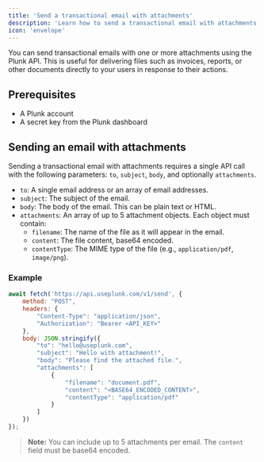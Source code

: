 ```yaml
---
title: 'Send a transactional email with attachments'
description: 'Learn how to send a transactional email with attachments'
icon: 'envelope'
---
```


You can send transactional emails with one or more attachments using the Plunk API. This is useful for delivering files such as invoices, reports, or other documents directly to your users in response to their actions.

## Prerequisites
- A Plunk account
- A secret key from the Plunk dashboard

## Sending an email with attachments
Sending a transactional email with attachments requires a single API call with the following parameters: `to`, `subject`, `body`, and optionally `attachments`.

- `to`: A single email address or an array of email addresses.
- `subject`: The subject of the email.
- `body`: The body of the email. This can be plain text or HTML.
- `attachments`: An array of up to 5 attachment objects. Each object must contain:
  - `filename`: The name of the file as it will appear in the email.
  - `content`: The file content, base64 encoded.
  - `contentType`: The MIME type of the file (e.g., `application/pdf`, `image/png`).

### Example

```javascript
await fetch('https://api.useplunk.com/v1/send', {
    method: "POST",
    headers: {
        "Content-Type": "application/json",
        "Authorization": "Bearer <API_KEY>"
    },
    body: JSON.stringify({
        "to": "hello@useplunk.com",
        "subject": "Hello with attachment!",
        "body": "Please find the attached file.",
        "attachments": [
            {
                "filename": "document.pdf",
                "content": "<BASE64_ENCODED_CONTENT>",
                "contentType": "application/pdf"
            }
        ]
    })
});
```

> **Note:** You can include up to 5 attachments per email. The `content` field must be base64 encoded.
